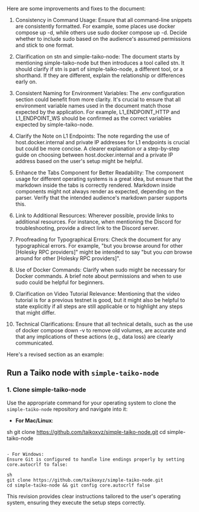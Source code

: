 Here are some improvements and fixes to the document:

1. Consistency in Command Usage: Ensure that all command-line snippets are consistently formatted. For example, some places use docker compose up -d, while others use sudo docker compose up -d. Decide whether to include sudo based on the audience's assumed permissions and stick to one format.

2. Clarification on stn and simple-taiko-node: The document starts by mentioning simple-taiko-node but then introduces a tool called stn. It should clarify if stn is part of simple-taiko-node, a different tool, or a shorthand. If they are different, explain the relationship or differences early on.

3. Consistent Naming for Environment Variables: The .env configuration section could benefit from more clarity. It's crucial to ensure that all environment variable names used in the document match those expected by the application. For example, L1_ENDPOINT_HTTP and L1_ENDPOINT_WS should be confirmed as the correct variables expected by simple-taiko-node.

4. Clarify the Note on L1 Endpoints: The note regarding the use of host.docker.internal and private IP addresses for L1 endpoints is crucial but could be more concise. A clearer explanation or a step-by-step guide on choosing between host.docker.internal and a private IP address based on the user's setup might be helpful.

5. Enhance the Tabs Component for Better Readability: The <Tabs> component usage for different operating systems is a great idea, but ensure that the markdown inside the tabs is correctly rendered. Markdown inside components might not always render as expected, depending on the parser. Verify that the intended audience's markdown parser supports this.

6. Link to Additional Resources: Wherever possible, provide links to additional resources. For instance, when mentioning the Discord for troubleshooting, provide a direct link to the Discord server.

7. Proofreading for Typographical Errors: Check the document for any typographical errors. For example, "but you browse around for other [Holesky RPC providers]" might be intended to say "but you *can* browse around for other [Holesky RPC providers]".

8. Use of Docker Commands: Clarify when sudo might be necessary for Docker commands. A brief note about permissions and when to use sudo could be helpful for beginners.

9. Clarification on Video Tutorial Relevance: Mentioning that the video tutorial is for a previous testnet is good, but it might also be helpful to state explicitly if all steps are still applicable or to highlight any steps that might differ.

10. Technical Clarifications: Ensure that all technical details, such as the use of docker compose down -v to remove old volumes, are accurate and that any implications of these actions (e.g., data loss) are clearly communicated.

Here's a revised section as an example:

## Run a Taiko node with `simple-taiko-node`

### 1. Clone simple-taiko-node

Use the appropriate command for your operating system to clone the `simple-taiko-node` repository and navigate into it:

- **For Mac/Linux**:
  
sh
  git clone https://github.com/taikoxyz/simple-taiko-node.git
  cd simple-taiko-node
  ```

- For Windows:
  Ensure Git is configured to handle line endings properly by setting core.autocrlf to false:
  
sh
  git clone https://github.com/taikoxyz/simple-taiko-node.git
  cd simple-taiko-node && git config core.autocrlf false
  
```

This revision provides clear instructions tailored to the user's operating system, ensuring they execute the setup steps correctly.
